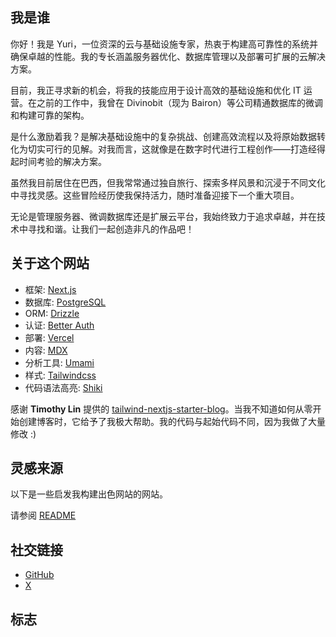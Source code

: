 ---
---

## 我是谁

你好！我是 Yuri，一位资深的云与基础设施专家，热衷于构建高可靠性的系统并确保卓越的性能。我的专长涵盖服务器优化、数据库管理以及部署可扩展的云解决方案。

目前，我正寻求新的机会，将我的技能应用于设计高效的基础设施和优化 IT 运营。在之前的工作中，我曾在 Divinobit（现为 Bairon）等公司精通数据库的微调和构建可靠的架构。

是什么激励着我？是解决基础设施中的复杂挑战、创建高效流程以及将原始数据转化为切实可行的见解。对我而言，这就像是在数字时代进行工程创作——打造经得起时间考验的解决方案。

虽然我目前居住在巴西，但我常常通过独自旅行、探索多样风景和沉浸于不同文化中寻找灵感。这些冒险经历使我保持活力，随时准备迎接下一个重大项目。

无论是管理服务器、微调数据库还是扩展云平台，我始终致力于追求卓越，并在技术中寻找和谐。让我们一起创造非凡的作品吧！

## 关于这个网站

- 框架: [Next.js](https://nextjs.org/)
- 数据库: [PostgreSQL](https://www.postgresql.org/)
- ORM: [Drizzle](https://orm.drizzle.team/)
- 认证: [Better Auth](https://www.better-auth.com/)
- 部署: [Vercel](https://vercel.com)
- 内容: [MDX](https://mdxjs.com/)
- 分析工具: [Umami](https://github.com/umami-software/umami)
- 样式: [Tailwindcss](https://tailwindcss.com)
- 代码语法高亮: [Shiki](https://github.com/shikijs/shiki)

感谢 **Timothy Lin** 提供的
[tailwind-nextjs-starter-blog](https://github.com/timlrx/tailwind-nextjs-starter-blog)。当我不知道如何从零开始创建博客时，它给予了我极大帮助。我的代码与起始代码不同，因为我做了大量修改 :)

## 灵感来源

以下是一些启发我构建出色网站的网站。

请参阅 [README](https://github.com/isyuricunha/website?tab=readme-ov-file#credits)

## 社交链接

- [GitHub](https://github.com/isyuricunha)
- [X](https://x.com/isyuricunha)

## 标志

<Logo />

